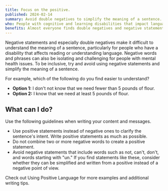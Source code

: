 ```yaml
---
title: Focus on the positive.
published: 2024-02-14
summary: Avoid double negatives to simplify the meaning of a sentence.
who: People with cognitive and learning disabilities that impact language skills, such as dyslexia and limited memory, people with low reading literacy and people who natively speak another language.
benefits: Almost everyone finds double negatives and negative statements confusing. We all benefit from using clear, understandable language.
---
```



Negative statements and especially double negatives make it difficult to understand the meaning of a sentence, particularly for people who have a disability that affects reading or understanding language. Negative words and phrases can also be isolating and challenging for people with mental health issues. To be inclusive, try and avoid using negative statements and simplify the meaning of a sentence.

For example, which of the following do you find easier to understand?
- **Option 1:** I don't not know that we need fewer than 5 pounds of flour.
- **Option 2:** I know that we need at least 5 pounds of flour.

## What can I do?

Use the following guidelines when writing your content and messages.

- Use positive statements instead of negative ones to clarify the sentence's intent. Write positive statements as much as possible.
- Do not combine two or more negative words to create a positive statement.
- Avoid negative statements that include words such as not, can't, don't, and words starting with "un." If you find statements like these, consider whether they can be simplified and written from a positive instead of a negative point of view.

Check out <ExternalLink inline={true} href="https://www.ta11y.org/learning/topic?key=writing.lang_positive">Using Positive Language</ExternalLink> for more examples and additional writing tips.